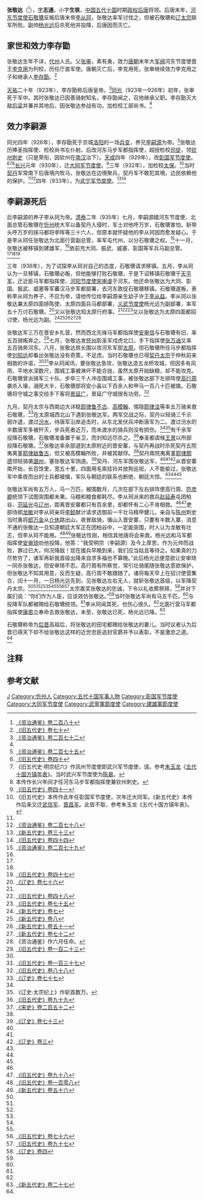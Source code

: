 {{Infobox Biography
| subject_name   = 張敬達
| image_name     = 
| image_size     = 
| image_caption  = 
| date_of_birth  = 9世纪
| place_of_birth = [[唐朝|唐朝]]
| date_of_death  = 936年12月25日
| place_of_death = [[後唐|後唐]]
| occupation     = [[後唐|後唐]]将领
}}

'''张敬达'''（{{bd|9世纪||936年|12月25日|catIdx=Z}}<ref name=ZZTJ280>[[:s:資治通鑑/卷280|《资治通鉴》卷二百八十]]</ref>），[[表字|字]]'''志通'''，小字'''生铁'''，[[中国|中国]][[五代十国|五代十国]]时期[[政权|政权]][[后唐|后唐]]将领。后唐末年，[[河东节度使|河东节度使]][[石敬瑭|石敬瑭]]反叛后唐末帝[[李从珂|李从珂]]，张敬达率军讨伐之，但被石敬瑭和[[辽太宗|辽太宗]]联军所败。副帅[[杨光远|杨光远]]后杀死他并投降，后唐因而灭亡。

== 家世和效力李存勖 ==
张敬达生年不详，[[代州|代州]]人氏。父[[张审|张审]]，素有勇，效力[[唐朝|唐朝]]末年大[[军阀|军阀]]河东节度使晋王[[李克用|李克用]]为列校，历任厅直军使。唐朝灭亡后，李克用死，张审继续效力李克用之子和继承人[[李存勖|李存勖]]。<ref name=HFD70>[[:s:舊五代史/卷70|《旧五代史》卷七十]]</ref>

[[天祐_(唐朝)|天祐]]二十年（923年），李存勖称后唐皇帝。<ref>[[:s:資治通鑑/卷272|《资治通鉴》卷二百七十二]]</ref>[[同光|同光]]（923年—926年）初年，张审死于军中。其时张敬达已因善骑射知名，李存勖闻之，召他继承父职。李存勖灭大敌[[后梁|后梁]]并兼并其地后，因张敬达参战有功，加检校工部尚书。<ref name=HFD70/>

== 效力李嗣源 ==
同光四年（926年），李存勖死于京城[[洛阳|洛阳]]的一场[[兴教门之变|兵变]]，养兄[[李嗣源|李嗣源]]为帝。<ref>[[:s:資治通鑑/卷275|《资治通鉴》卷二百七十五]]</ref>张敬达历捧圣指挥使、检校尚书左仆射。后改河东马步军都指挥使，超授检校[[司徒|司徒]]，领[[钦州|钦州]][[刺史|刺史]]（只是荣衔，因钦州在[[南汉|南汉]]治下）。[[天成_(李嗣源)|天成]]四年（929年），改[[彰国军节度使|彰国军节度使]]。<ref>[[:s:舊五代史/卷40|《旧五代史》卷四十]]</ref><ref>《旧五代史·明宗纪六》作凤州节度使即武兴军节度使，误。参考[[朱玉龙|朱玉龙]]《[[五代十国方镇年表|五代十国方镇年表]]》。当时武兴军节度使为[[陈皋|陈皋]]。</ref><ref>本传作长兴年间才任河东马步军都指挥使兼钦州刺史。</ref>[[长兴_(后唐)|长兴]]元年（930年），迁[[大同军节度使|大同军节度使]]。<ref>[[:s:舊五代史/卷41|《旧五代史》卷四十一]]</ref>三年（932年），加检校[[太保|太保]]。<ref>《旧五代史》本传作此年任彰国军节度使，次年迁大同军。《新五代史》本传作后来又迁[[武信军|武信军]]、[[晋昌军|晋昌军]]。此皆不取，参考朱玉龙《五代十国方镇年表》。</ref>当时[[契丹|契丹]]军常南下后唐境内牧马，张敬达在边境聚兵，契丹军不敢犯其境，边民依赖他的保护。<ref name=HFD70/><ref name=ZZTJ278>[[:s:資治通鑑/卷278|《资治通鉴》卷二百七十八]]</ref>四年（933年），为[[武宁军节度使|武宁军节度使]]。<ref name=NHFD33>[[:s:新五代史/卷33|《新五代史》卷三十三]]</ref><ref>[[:s:舊五代史/卷44|《旧五代史》卷四十四]]</ref>

== 李嗣源死后 ==
后李嗣源的养子李从珂为帝。[[清泰|清泰]]二年（935年）七月，李嗣源婿河东节度使、北面总管石敬瑭在[[忻州|忻州]]统大军以备契丹入侵时，军士对他呼万岁，石敬瑭害怕，斩带头呼万岁的挟马都将李晖等三十六人，但原本就怀疑他的李从珂因而愈发疑心。于是李从珂任张敬达为北面行营副总管，率军屯代州，以分石敬瑭之权。<ref name=ZZTJ279>[[:s:資治通鑑/卷279|《资治通鉴》卷二百七十九]]</ref>十一月，张敬达被移镇到建雄军，<ref name=NHFD33/>依前充大同、振武、威塞、彰国等军兵马副总管。<ref name=ZZTJ280/><ref name=HFD70/><ref name=HFD47>[[:s:舊五代史/卷47|《旧五代史》卷四十七]]</ref>

三年（936年），为了试探李从珂对自己的态度，石敬瑭请求移镇。五月，李从珂认为一旦移镇，石敬瑭必叛，但他能够打败石敬瑭，于是下诏移镇石敬瑭于[[天平军|天平军]]，迁近臣马军都指挥使、[[河阳节度使|河阳节度使]][[宋审虔|宋审虔]]于河东。他还命张敬达为大同、彰国、振武、威塞等军蕃汉马步军都部署，去河东敦促石敬瑭移镇。石敬瑭遂叛，表称李从珂为养子，不应为帝，请他传位给李嗣源亲生幼子许王[[李从益|李从益]]。李从珂以张敬达兼太原四面排陈使、太原四面兵马都部署，[[义武节度使|义武节度使]]杨光远为副部署，率军五十万讨石敬瑭。<ref name=HL76>[[:s:辽史/卷76|《辽史》卷七十六]]</ref>又以张敬达知太原行府事。<ref name=ZZTJ280/><ref name=HFD48>[[:s:舊五代史/卷48|《旧五代史》卷四十八]]</ref><ref name=HFD75>[[:s:舊五代史/卷75|《旧五代史》卷七十五]]</ref>又以张敬达为太原四面都招讨使，杨光远为副。<ref name=NHFD7>[[:s:新五代史/卷7|《新五代史》卷七]]</ref><ref name=NHFD8>[[:s:新五代史/卷8|《新五代史》卷八]]</ref><ref name=NHFD51>[[:s:新五代史/卷51|《新五代史》卷五十一]]</ref><ref name=NHFD72>[[:s:新五代史/卷72|《新五代史》卷七十二]]</ref><ref>《资治通鉴》作六月任命。</ref>

张敬达军三万在晋安乡扎营，然而西北先锋马军都指挥使[[安审信|安审信]]与石敬瑭有旧，率五百骑叛奔之。<ref name=HFD123>[[:s:舊五代史/卷123|《旧五代史》卷一百二十三]]</ref>七月，张敬达发[[怀州|怀州]]彰圣军戍虎北口，手下指挥使[[张万迪|张万迪]]又率五百骑奔河东。八月，张敬达筑长围以攻河东军部[[太原|太原]]。但石敬瑭所任马步都指挥使[[刘知远|刘知远]]却看出张敬达没有奇策，不足虑。当时石敬瑭也已得[[辽太宗|契丹太宗]]于仲秋前来相救的许诺，<ref name=NHFD72/><ref name=HFD137>[[:s:舊五代史/卷137|《旧五代史》卷一百三十七]]</ref>李从珂闻讯，要张敬达急攻，张敬达造五龙桥攻城，但因多有风雨，平地水深数尺，围城工事被淋坏不能合拢，虽然太原开始缺粮，却不能攻克。石敬瑭曾派骑军三十队、步卒三千人冲击围城工事，被张敬达部下左排阵使[[高行周|高行周]]袭杀入壕，溺死大半，石敬瑭部将安小喜以下百余人和甲马一百八十匹被擒。石敬瑭将守城之事交给手下客将[[景延广|景延广]]，景延广守城很有功劳。<ref>[[:s:舊五代史/卷88|《旧五代史》卷八十八]]</ref>

九月，契丹太宗与西南边大详稳[[耶律鲁不古|耶律鲁不古]]、[[高模翰|高模翰]]、惕隐[[耶律洼|耶律洼]]等率五万骑来救石敬瑭，<ref>[[:s:辽史/卷77|《辽史》卷七十七]]</ref>在太原城西北山下遇到张敬达军。两军交战之际，契丹以轻骑三千示弱诈退，渡过[[汾水|汾水]]，待唐军沿岸追击时，从东北发伏兵冲断唐军为二。渡过汾水的半数唐军多被歼灭，步兵死者近万，而未渡水的骑兵则没有损伤。<ref name=NHFD8/><ref>《辽史·太宗纪上》作斩首数万。</ref>有千余军投降石敬瑭，石敬瑭准备置于亲卫，而刘知远尽杀之。<ref>[[:s:舊五代史/卷99|《旧五代史》卷九十九]]</ref>奉圣都虞候[[王景|王景]]以所部投降石敬瑭。<ref>[[:s:宋史/卷252|《宋史》卷二百五十二]]</ref>张敬达率余部退到太原附近的晋安寨，与契丹再战时杀死契丹五院夷离堇[[耶律敌鲁古|耶律敌鲁古]]，但又被高模翰所败，并被其献俘。<ref name=HL76/>契丹南院夷离堇[[耶律颇德|耶律颇德]]领轻骑袭[[潞州|潞州]]，塞张敬达军饷道。<ref name=HL73>[[:s:辽史/卷73|《辽史》卷七十三]]</ref>契丹、河东军围张敬达军，<ref name=NHFD7/><ref name=NHFD51/><ref name=HL3>[[:s:辽史/卷3|《辽史》卷三]]</ref>从晋安寨南开始，长百馀里，宽五十里，四面用毛索挂铃并放狗巡视，人不能偷过，张敬达军中乘夜而出的士兵都被擒，军队与朝廷的联系也断绝，朝廷大惊。<ref name=ZZTJ280/><ref name=HFD48/><ref name=HFD75/> 

张敬达军尚有五万人，马一万匹，被围数月，几次在部下左右排阵使高行周、[[符彦卿|符彦卿]]统领下试图突围都未果。马粮和粮食都耗尽。李从珂派来的救兵[[赵延寿|赵延寿]]屯团柏谷、[[范延光|范延光]]屯[[辽州|辽州]]，距离晋安寨都只有百余里，却都怀有二心不肯相救。<ref name=HL76/><ref>[[:s:舊五代史/卷98|《旧五代史》卷九十八]]</ref>吏部侍郎[[龙敏|龙敏]]对李从珂亲将[[李懿|李懿]]献计请求选御前一千壮马精甲健儿，亲自与[[陈州|陈州]]刺史当时勇将[[郎万金|郎万金]]从[[介休|介休]]路出山，夜冒敌骑，循山入晋安寨，只要有半数入寨，消息不通的张敬达一旦知道朝廷大军正在团柏谷中，一定能突围，时人认为龙敏有壮志，但李从珂不能用。<ref>[[:s:舊五代史/卷108|《旧五代史》卷一百零八]]</ref><ref>[[:s:新五代史/卷56|《新五代史》卷五十六]]</ref>张敬达性刚，相信其他唐将会来救。杨光远和马军都指挥使[[安审琦|安审琦]]劝他投降，他答：“我受明宗（李嗣源）及今上厚恩，作为元帅而战败，罪过已大，何况降敌！现在援兵早晚到来，我们应当姑且等待之。如果真的力尽势穷了，诸军再斩我首级出降来自求多福也不算晚。”此后杨光远便意欲让安审琦一同杀张敬达，但安审琦不忍。高行周有所察觉，常引壮骑尾随张敬达意欲保护，但张敬达不知其用意，反而生疑，高行周不敢跟随了。诸将每天早上在招讨使营集合，闰十一月，一日杨光远先到，见张敬达左右无人，就斩张敬达首级，以军降契丹太宗。<ref name=NHFD7/><ref name=NHFD51/><ref name=NHFD72/><ref name=HFD123/><ref name=HFD137/><ref name=HL73/><ref>[[:s:舊五代史/卷76|《旧五代史》卷七十六]]</ref><ref>[[:s:舊五代史/卷97|《旧五代史》卷九十七]]</ref>{{efn|《資治通鑑》卷二八○，頁 9157-9158：“晉安寨被圍數月，高行周、符彥卿數引騎兵出戰，眾寡不敵，皆無功。芻糧俱竭，……〔馬〕死則將士分食之，援兵竟不至。……高行周知〔楊〕光遠欲圖〔張〕敬達，常引壯騎尾而衞之，……諸將每旦集於招討使營，甲子，高行周、符彥卿未至，光遠乘其無備，斬敬達首，帥諸將上表降於契丹。”}}太宗嘉奖张敬达的忠诚，下令以礼收葬祭拜，<ref>[[:s:辽史/卷4|《辽史》卷四]]</ref>并对下属们说：“你们作为人臣，应该效仿张敬达。”<ref name=ZZTJ280/>当时张敬达军尚有马五千匹，<ref name=HFD48/>与投降军队都被赐给石敬瑭统领。<ref name=HL3/>李从珂闻其死，也伤心很久。<ref name=HFD70/>北面行营马军都指挥使[[康思立|康思立]]奉命去救张敬达，未至，张敬达已死，杨光远已降。<ref>[[:s:新五代史/卷27|《新五代史》卷二十七]]</ref>

石敬瑭称帝为[[后晋|后晋]]高祖后，将张敬达的田宅都赐给张敬达的妻儿。当时议者认为后晋已得天下却不给张敬达这样的近世忠臣追封官爵并予以表彰，不是激忠之道。<ref name=HFD70/>

== 注释 ==
{{notelist}}

== 参考文献 ==
{{reflist|4}}

[[Category:张姓|J]]
[[Category:忻州人|Category:忻州人]]
[[Category:五代十国军事人物|Category:五代十国军事人物]]
[[Category:彰国军节度使|Category:彰国军节度使]]
[[Category:大同军节度使|Category:大同军节度使]]
[[Category:武寧軍節度使|Category:武寧軍節度使]]
[[Category:建雄軍節度使|Category:建雄軍節度使]]